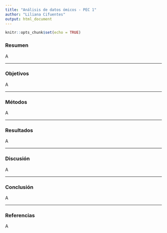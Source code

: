 ```yaml
---
title: "Análisis de datos ómicos - PEC 1"
author: "Liliana Cifuentes"
output: html_document
---
```


```r
knitr::opts_chunk$set(echo = TRUE)
```

### Resumen

A

----------------------------------------------------------------------

### Objetivos

A

----------------------------------------------------------------------

### Métodos

A

----------------------------------------------------------------------

### Resultados

A

----------------------------------------------------------------------

### Discusión

A

----------------------------------------------------------------------

### Conclusión

A

----------------------------------------------------------------------

### Referencias

A
